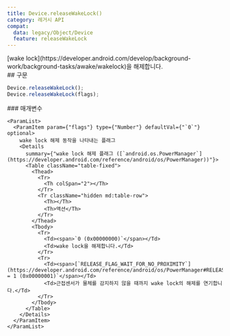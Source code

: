 ```yaml
---
title: Device.releaseWakeLock()
category: 레거시 API
compat:
  data: legacy/Object/Device
  feature: releaseWakeLock
---
```


<Section>
  [wake lock](https://developer.android.com/develop/background-work/background-tasks/awake/wakelock)을 해제합니다.
</Section>
<Section>
  ## 구문

  ~~~js
  Device.releaseWakeLock();
  Device.releaseWakeLock(flags);
  ~~~

  <Section>
    ### 매개변수

    <ParamList>
      <ParamItem param={"flags"} type={"Number"} defaultVal={"`0`"} optional>
        wake lock 해제 동작을 나타내는 플래그
        <Details
          summary={"wake lock 해제 플래그 ([`android.os.PowerManager`](https://developer.android.com/reference/android/os/PowerManager))"}>
          <Table className="table-fixed">
            <Thead>
              <Tr>
                <Th colSpan="2"></Th>
              </Tr>
              <Tr className="hidden md:table-row">
                <Th></Th>
                <Th>액션</Th>
              </Tr>
            </Thead>
            <Tbody>
              <Tr>
                <Td><span>`0 (0x00000000)`</span></Td>
                <Td>wake lock을 해제합니다.</Td>
              </Tr>
              <Tr>
                <Td><span>[`RELEASE_FLAG_WAIT_FOR_NO_PROXIMITY`](https://developer.android.com/reference/android/os/PowerManager#RELEASE_FLAG_WAIT_FOR_NO_PROXIMITY)` = 1 (0x00000001)`</span></Td>
                <Td>근접센서가 물체를 감지하지 않을 때까지 wake lock의 해제를 연기합니다.</Td>
              </Tr>
            </Tbody>
          </Table>
        </Details>
      </ParamItem>
    </ParamList>
  </Section>
</Section>